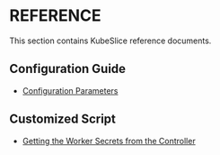 # REFERENCE
This section contains KubeSlice reference documents.

## Configuration Guide
- [Configuration Parameters](/versioned_docs/version-0.4.0/reference/configuration-parameters.mdx)

## Customized Script
- [Getting the Worker Secrets from the Controller](/versioned_docs/version-0.4.0/reference/script-to-get-the-secrets-of-the-worker-cluster.mdx)